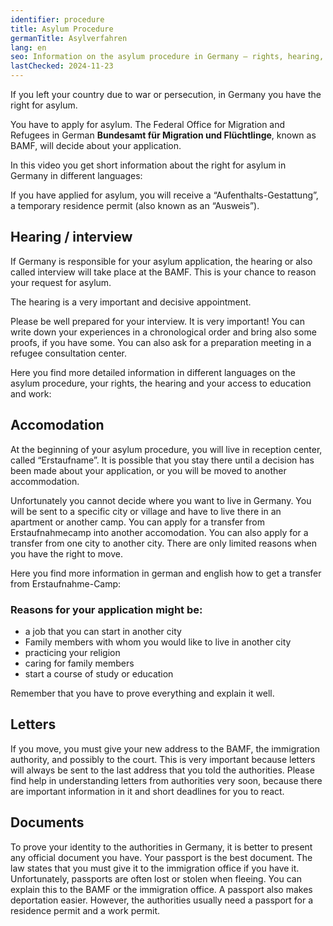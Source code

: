 ```yaml
---
identifier: procedure
title: Asylum Procedure
germanTitle: Asylverfahren
lang: en
seo: Information on the asylum procedure in Germany – rights, hearing, residence, and support options for asylum seekers.
lastChecked: 2024-11-23
---
```

If you left your country due to war or persecution, in Germany you have the right for asylum.

You have to apply for asylum. The Federal Office for Migration and Refugees in German **Bundesamt für Migration und Flüchtlinge**, known as BAMF, will decide about your application.

In this video you get short information about the right for asylum in Germany in different languages:

<ExternalShortLink identifier="asylindeutschland_video" />

If you have applied for asylum, you will receive a “Aufenthalts-Gestattung”, a temporary residence permit (also known as an “Ausweis”).

## Hearing / interview

If Germany is responsible for your asylum application, the hearing or also called interview will take place at the BAMF. This is your chance to reason your request for asylum.

The hearing is a very important and decisive appointment.

Please be well prepared for your interview. It is very important! You can write down your experiences in a chronological order and bring also some proofs, if you have some. You can also ask for a preparation meeting in a refugee consultation center.

Here you find more detailed information in different languages on the asylum procedure, your rights, the hearing and your access to education and work:

<ExternalShortLink identifier="asylnet_interview" />

## Accomodation

At the beginning of your asylum procedure, you will live in reception center, called “Erstaufname”. It is possible that you stay there until a decision has been made about your application, or you will be moved to another accommodation.

Unfortunately you cannot decide where you want to live in Germany. You will be sent to a specific city or village and have to live there in an apartment or another camp. You can apply for a transfer from Erstaufnahmecamp into another accomodation. You can also apply for a transfer from one city to another city. There are only limited reasons when you have the right to move.

Here you find more information in german and english how to get a transfer from Erstaufnahme-Camp:

<ExternalShortLink identifier="linxxnet_transfer" />

### Reasons for your application might be:

- a job that you can start in another city
- Family members with whom you would like to live in another city
- practicing your religion
- caring for family members
- start a course of study or education

Remember that you have to prove everything and explain it well.

## Letters

If you move, you must give your new address to the BAMF, the immigration authority, and possibly to the court. This is very important because letters will always be sent to the last address that you told the authorities. Please find help in understanding letters from authorities very soon, because there are important information in it and short deadlines for you to react.

## Documents

To prove your identity to the authorities in Germany, it is better to present any official document you have. Your passport is the best document. The law states that you must give it to the immigration office if you have it. Unfortunately, passports are often lost or stolen when fleeing. You can explain this to the BAMF or the immigration office. A passport also makes deportation easier. However, the authorities usually need a passport for a residence permit and a work permit.

<Block identifier="get-legal-advice" />
